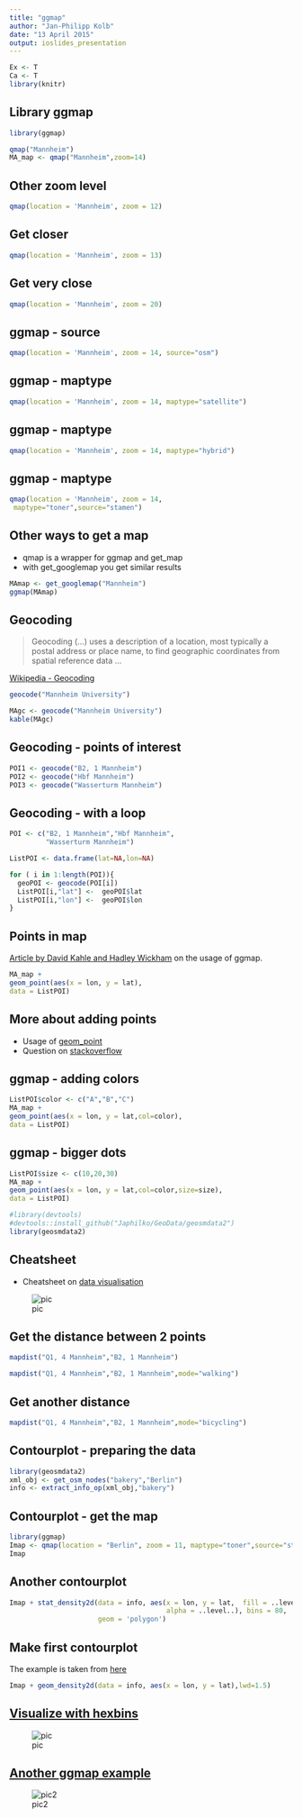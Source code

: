 ```yaml
---
title: "ggmap"
author: "Jan-Philipp Kolb"
date: "13 April 2015"
output: ioslides_presentation
---
```


```r
Ex <- T
Ca <- T
library(knitr)
```



## Library ggmap

```r
library(ggmap)
```

```r
qmap("Mannheim")
MA_map <- qmap("Mannheim",zoom=14)
```

## Other zoom level

```r
qmap(location = 'Mannheim', zoom = 12)
```

## Get closer

```r
qmap(location = 'Mannheim', zoom = 13)
```


## Get very close

```r
qmap(location = 'Mannheim', zoom = 20)
```

## ggmap - source

```r
qmap(location = 'Mannheim', zoom = 14, source="osm")
```


## ggmap - maptype

```r
qmap(location = 'Mannheim', zoom = 14, maptype="satellite")
```

## ggmap - maptype

```r
qmap(location = 'Mannheim', zoom = 14, maptype="hybrid")
```


## ggmap - maptype

```r
qmap(location = 'Mannheim', zoom = 14,
 maptype="toner",source="stamen")
```

## Other ways to get a map

- qmap is a wrapper for ggmap and get_map
- with get_googlemap you get similar results

```r
MAmap <- get_googlemap("Mannheim")
ggmap(MAmap)
```


## Geocoding

> Geocoding (...) uses a description of a location, most typically a postal address or place name, to find geographic coordinates from spatial reference data ... 

[Wikipedia - Geocoding](https://github.com/adam-p/markdown-here/wiki/Markdown-Cheatsheet#blockquotes)

```r
geocode("Mannheim University")
```

```r
MAgc <- geocode("Mannheim University")
kable(MAgc)
```

## Geocoding - points of interest

```r
POI1 <- geocode("B2, 1 Mannheim")
POI2 <- geocode("Hbf Mannheim")
POI3 <- geocode("Wasserturm Mannheim")
```


## Geocoding - with a loop

```r
POI <- c("B2, 1 Mannheim","Hbf Mannheim",
         "Wasserturm Mannheim")

ListPOI <- data.frame(lat=NA,lon=NA)

for ( i in 1:length(POI)){
  geoPOI <- geocode(POI[i])
  ListPOI[i,"lat"] <-  geoPOI$lat 
  ListPOI[i,"lon"] <-  geoPOI$lon 
}
```

## Points in map

[Article by David Kahle and Hadley Wickham](http://journal.r-project.org/archive/2013-1/kahle-wickham.pdf) on the usage of ggmap.


```r
MA_map +
geom_point(aes(x = lon, y = lat),
data = ListPOI)
```

## More about adding points

- Usage of [geom_point](http://zevross.com/blog/2014/07/16/mapping-in-r-using-the-ggplot2-package/)
- Question on [stackoverflow](http://stackoverflow.com/questions/15069963/getting-a-map-with-points-using-ggmap-and-ggplot2)


## ggmap - adding colors

```r
ListPOI$color <- c("A","B","C")
MA_map +
geom_point(aes(x = lon, y = lat,col=color),
data = ListPOI)
```

## ggmap - bigger dots

```r
ListPOI$size <- c(10,20,30)
MA_map +
geom_point(aes(x = lon, y = lat,col=color,size=size),
data = ListPOI)
```



```r
#library(devtools)
#devtools::install_github("Japhilko/GeoData/geosmdata2")
library(geosmdata2)
```

## Cheatsheet

- Cheatsheet on [data visualisation](https://www.rstudio.com/wp-content/uploads/2015/04/ggplot2-cheatsheet.pdf)

![pic](https://www.rstudio.com/wp-content/uploads/2015/03/ggplot2-cheatsheet.png)


## Get the distance between 2 points

```r
mapdist("Q1, 4 Mannheim","B2, 1 Mannheim")
```

```r
mapdist("Q1, 4 Mannheim","B2, 1 Mannheim",mode="walking")
```

## Get another distance

```r
mapdist("Q1, 4 Mannheim","B2, 1 Mannheim",mode="bicycling")
```

## Contourplot - preparing the data

```r
library(geosmdata2)
xml_obj <- get_osm_nodes("bakery","Berlin")
info <- extract_info_op(xml_obj,"bakery")
```

## Contourplot - get the map

```r
library(ggmap)
Imap <- qmap(location = "Berlin", zoom = 11, maptype="toner",source="stamen")
Imap
```

## Another contourplot
```r
Imap + stat_density2d(data = info, aes(x = lon, y = lat,  fill = ..level..,
                                       alpha = ..level..), bins = 80, 
                      geom = 'polygon')
```





## Make first contourplot

The example is taken from [here](http://www.r-bloggers.com/contour-and-density-layers-with-ggmap/)

```r
Imap + geom_density2d(data = info, aes(x = lon, y = lat),lwd=1.5)
```


## [Visualize with hexbins](http://rud.is/b/2015/05/15/u-s-drought-monitoring-with-hexbin-state-maps-in-r/)

![pic](https://rud.is/b/wp-content/uploads/2015/05/201505151.png)

## [Another ggmap example](http://blog.corynissen.com/2015/05/creating-styled-google-maps-in-ggmap.html)

![pic2](http://i.imgur.com/WJEyxMC.jpg)

